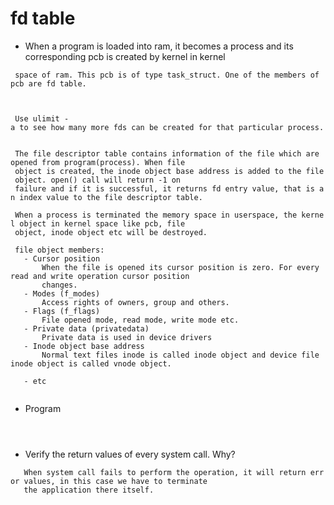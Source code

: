 = fd table =

* When a program is loaded into ram, it becomes a process and its corresponding pcb is created by kernel in kernel 
  space of ram. This pcb is of type task_struct. One of the members of pcb are fd table. 
  
  {{file:/home/basith/Pictures/fd_table_and_other_stuff.png|Fd table Information}}
  
  Use ulimit -a to see how many more fds can be created for that particular process. 
  
  The file descriptor table contains information of the file which are opened from program(process). When file
  object is created, the inode object base address is added to the file object. open() call will return -1 on 
  failure and if it is successful, it returns fd entry value, that is an index value to the file descriptor table.
  
  When a process is terminated the memory space in userspace, the kernel object in kernel space like pcb, file 
  object, inode object etc will be destroyed.
  
  file object members:
  	- Cursor position 
	  	When the file is opened its cursor position is zero. For every read and write operation cursor position 
		changes.
	- Modes (f_modes) 
	  	Access rights of owners, group and others.
	- Flags (f_flags) 
	  	File opened mode, read mode, write mode etc.
	- Private data (privatedata) 
	  	Private data is used in device drivers
	- Inode object base address 
	  	Normal text files inode is called inode object and device file inode object is called vnode object. 
	    {{file:/home/basith/Pictures/inode_vnode_basic.png|Fd table Information}}
	- etc 
	  
* Program 
  {{vfile:/home/basith/Coding/system_programming/viven_system_programming/0001_fd_table_basic.c|fd table program 1}} 
  
* Verify the return values of every system call. Why?
  	When system call fails to perform the operation, it will return error values, in this case we have to terminate 
	the application there itself.
  

